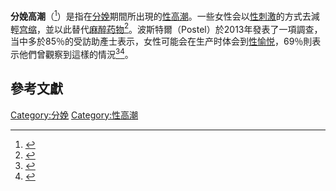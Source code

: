 {{expert|time=2017-02-28T12:46:51+00:00}}
'''分娩高潮'''（{{lang-en|birthgasm，orgasmic childbirth}}<ref>{{cite web|url=http://www.unassistedchildbirth.com/orgasmic-childbirth/|title=Orgasmic Childbirth — Unassisted Childbirth|publisher=Unassistedchildbirth.com|date=|accessdate=2015-11-28|archive-date=2017-06-22|archive-url=https://web.archive.org/web/20170622221430/http://www.unassistedchildbirth.com/orgasmic-childbirth|dead-url=no}}</ref>）是指在[[分娩|分娩]]期間所出現的[[性高潮|性高潮]]。一些女性会以[[性刺激|性刺激]]的方式去減輕[[宫缩|宫缩]]，並以此替代[[麻醉药物|麻醉药物]]<ref>{{cite web|url=http://www.foxnews.com/story/2009/01/05/foxsexpert-orgasms-during-childbirth-it-happens.html|title=FOXSexpert: Orgasms During Childbirth? It Happens|publisher=Fox News|date=2009-01-05|accessdate=2015-11-28|archive-date=2018-09-11|archive-url=https://web.archive.org/web/20180911161737/http://www.foxnews.com/story/2009/01/05/foxsexpert-orgasms-during-childbirth-it-happens.html|dead-url=no}}</ref>。波斯特爾（Postel）於2013年發表了一項調查，当中多於85％的受訪助產士表示，女性可能会在生产时体会到[[性愉悦|性愉悦]]，69％則表示他們曾觀察到這樣的情況<ref>{{cite journal|last1=Mayberry|first1=Lorel|last2=Daniel|first2=Jacqueline|title='Birthgasm': A Literary Review of Orgasm as an Alternative Mode of Pain Relief in Childbirth|journal=Journal of Holistic Nursing|date=16 November 2015|pmid=26578553|doi=10.1177/0898010115614205|volume=34|pages=331–342}}</ref><ref>{{cite journal|last1=Postel|first1=T.|title=Childbirth Climax: The Revealing of Obstetrical Orgasm|journal=Sexologies|date=October 2013|volume=22|issue=4|pages=e89–e92|doi=10.1016/j.sexol.2013.03.011}}</ref>。

==參考文獻==
{{Reflist}}

{{性小作品}}
[[Category:分娩|Category:分娩]]
[[Category:性高潮|Category:性高潮]]